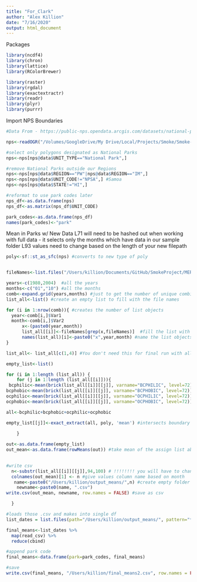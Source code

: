 ```yaml
---
title: "For_Clark"
author: "Alex Killion"
date: "7/16/2020"
output: html_document
---
```



Packages
```r
library(ncdf4)
library(chron)
library(lattice)
library(RColorBrewer)

library(raster)
library(rgdal)
library(exactextractr)
library(readr)
library(plyr)
library(purrr)
```


Import NPS Boundaries 
```r
#Data From - https://public-nps.opendata.arcgis.com/datasets/national-park-service-park-unit-boundaries

nps<-readOGR("/Volumes/GoogleDrive/My Drive/Local/Projects/Smoke/Smoke-Signal/NPS_poly/NPS_poly.shp")

#select only polygons designated as National Parks
nps<-nps[nps@data$UNIT_TYPE=="National Park",]

#remove National Parks outside our Regions
nps<-nps[nps@data$REGION=="PW"|nps@data$REGION=="IM",]
nps<-nps[nps@data$UNIT_CODE!="NPSA",] #Samoa
nps<-nps[nps@data$STATE!="HI",]

#reformat to use park codes later
nps_df<-as.data.frame(nps)
nps_df<-as.matrix(nps_df$UNIT_CODE)

park_codes<-as.data.frame(nps_df)
names(park_codes)<-"park"

```

Mean in Parks w/ New Data
L71 will need to be hashed out when working with full data - it selects only the months which have data in our sample folder
L93 values need to change based on the length of your new filepath
```r

poly<-sf::st_as_sfc(nps) #converts to new type of poly


fileNames<-list.files("/Users/killion/Documents/GitHub/SmokeProject/MERRA_DATA_ORG_PRACT",full.names = TRUE)

years<-c(1980,2004)  #all the years
months<-c("01","10") #all the months
comb<-expand.grid(years,months) #just to get the number of unique combinations
list_all<-list() #create an empty list to fill with the file names

for (i in 1:nrow(comb)){ #creates the number of list objects
  year<-comb[i,]$Var1
  month<-comb[i,]$Var2
      x<-(paste0(year,month))
      list_all[[i]]<-fileNames[grep(x,fileNames)]  #fill the list with the file names
      names(list_all)[i]<-paste0("x",year,month) #name the list objects
}

list_all<- list_all[c(1,4)] #You don't need this for final run with all data

empty_list<-list()

for (i in 1:length (list_all)) {
    for (j in 1:length (list_all[[i]])){
 bcphilic<-mean(brick(list_all[[i]][[j]], varname="BCPHILIC", level=72)) #one day - first bracket is month, 2nd is day, within a day is 8 layers by hour - the "level" dimension refers to veritcal layers where 72=surface and 1=top of atmosphere
bcphobic<-mean(brick(list_all[[i]][[j]], varname="BCPHOBIC", level=72))
ocphilic<-mean(brick(list_all[[i]][[j]], varname="OCPHILIC", level=72))
ocphobic<-mean(brick(list_all[[i]][[j]], varname="OCPHOBIC", level=72))

all<-bcphilic+bcphobic+ocphilic+ocphobic

empty_list[[j]]<-exact_extract(all, poly, 'mean') #intersects boundary

    }
  
out<-as.data.frame(empty_list)
out_mean<-as.data.frame(rowMeans(out)) #take mean of the assign list above

   
#write csv
  n<-substr(list_all[[i]][[j]],94,100) # !!!!!!!! you will have to change 94 and 100 based on the length of your filepaths - this selects just the year and month i.e. 20041008
  colnames(out_mean)[1] <- n #give values column name based on month
   name<-paste0("/Users/killion/output_means/",n) #create empty folder to save to
    newname<-paste0(name, ".csv")
write.csv(out_mean, newname, row.names = FALSE) #save as csv

  }

#loads those .csv and makes into single df
list_dates = list.files(path="/Users/killion/output_means/", pattern="*.csv", full.names=TRUE) #same folder you saved above output

final_means<-list_dates %>%
  map(read_csv) %>%
  reduce(cbind)

#append park code
final_means<-data.frame(park=park_codes, final_means)

#save
write.csv(final_means, "/Users/killion/final_means2.csv", row.names = FALSE)


```

